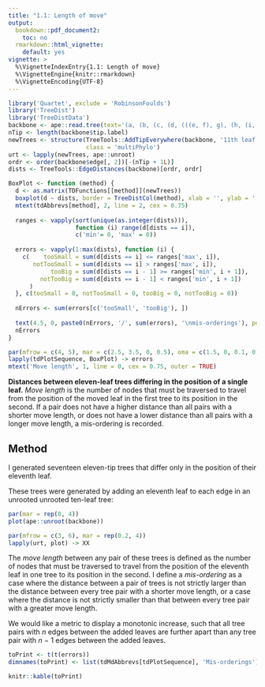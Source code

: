 ```yaml
---
title: "1.1: Length of move"
output: 
  bookdown::pdf_document2:
    toc: no
  rmarkdown::html_vignette:
    default: yes
vignette: >
  %\VignetteIndexEntry{1.1: Length of move}
  %\VignetteEngine{knitr::rmarkdown}
  %\VignetteEncoding{UTF-8}
---
```


```r
library('Quartet', exclude = 'RobinsonFoulds')
library('TreeDist')
library('TreeDistData')
backbone <- ape::read.tree(text='(a, (b, (c, (d, (((e, f), g), (h, (i, j)))))));')
nTip <- length(backbone$tip.label)
newTrees <- structure(TreeTools::AddTipEverywhere(backbone, '11th leaf'),
                      class = 'multiPhylo')
urt <- lapply(newTrees, ape::unroot)
ordr <- order(backbone$edge[, 2])[-(nTip + 1L)]
dists <- TreeTools::EdgeDistances(backbone)[ordr, ordr]
```

```r
BoxPlot <- function (method) {
  d <- as.matrix(TDFunctions[[method]](newTrees))
  boxplot(d ~ dists, border = TreeDistCol(method), xlab = '', ylab = '')
  mtext(tdAbbrevs[method], 2, line = 2, cex = 0.75)
  
  ranges <- vapply(sort(unique(as.integer(dists))),
                   function (i) range(d[dists == i]),
                   c('min'= 0, 'max' = 0))
  
  errors <- vapply(1:max(dists), function (i) {
    c(    tooSmall = sum(d[dists == i] <= ranges['max', i]),
       notTooSmall = sum(d[dists == i] > ranges['max', i]),
            tooBig = sum(d[dists == i - 1] >= ranges['min', i + 1]),
         notTooBig = sum(d[dists == i - 1] < ranges['min', i + 1])
      )
  }, c(tooSmall = 0, notTooSmall = 0, tooBig = 0, notTooBig = 0))
  
  nErrors <- sum(errors[c('tooSmall', 'tooBig'), ])
  
  text(4.5, 0, paste0(nErrors, '/', sum(errors), '\nmis-orderings'), pos = 3)
  nErrors
}

par(mfrow = c(4, 5), mar = c(2.5, 3.5, 0, 0.5), oma = c(1.5, 0, 0.1, 0), xpd = NA)
lapply(tdPlotSequence, BoxPlot) -> errors
mtext('Move length', 1, line = 0, cex = 0.75, outer = TRUE)
```

**Distances between eleven-leaf trees differing in the
position of a single leaf.**
_Move length_ is the number of nodes that must be traversed to travel from
the position of the moved leaf in the first tree to its position in the second.
If a pair does not have a higher distance than all pairs with a shorter move 
length, or does not have a lower distance than all pairs with a longer move
length, a mis-ordering is recorded.

## Method

I generated seventeen eleven-tip trees that differ only in the position of their
eleventh leaf.

These trees were generated by adding an eleventh leaf to each edge in an 
unrooted unrooted ten-leaf tree:
```R
par(mar = rep(0, 4))
plot(ape::unroot(backbone))
```

```r
par(mfrow = c(3, 6), mar = rep(0.2, 4))
lapply(urt, plot) -> XX
```

The _move length_ between any pair of these trees is defined as the number of nodes that must be traversed to travel from the position of the eleventh leaf in one tree to its position in the second.
I define a _mis-ordering_ as a case where the distance between a pair of trees is not strictly larger than the distance between every tree pair with a shorter move length, or a case where the distance is not strictly smaller than that between every tree pair with a greater move length.

We would like a metric to display a monotonic increase, such that all tree pairs
with _n_ edges between the added leaves are further apart than any tree pair
with _n_ &minus; 1 edges between the added leaves.

```r
toPrint <- t(t(errors))
dimnames(toPrint) <- list(tdMdAbbrevs[tdPlotSequence], 'Mis-orderings')

knitr::kable(toPrint)
```
